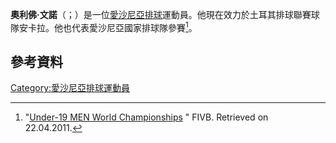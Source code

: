 '''奧利佛·文諾'''（{{lang-et|Oliver Venno}}；{{bd|1990年|5月23日}}）是一位[[愛沙尼亞|愛沙尼亞]][[排球|排球]]運動員。他現在效力於土耳其排球聯賽球隊安卡拉。他也代表愛沙尼亞國家排球隊參賽<ref>"[http://www.fivb.org/EN/BeachVolleyball/Competitions/U21/2008/beach_page.asp?pg=MDRA&TRN=MU192008&sm=20 Under-19 MEN World Championships] {{Wayback|url=http://www.fivb.org/EN/BeachVolleyball/Competitions/U21/2008/beach_page.asp?pg=MDRA&TRN=MU192008&sm=20 |date=20200105033852 }}" FIVB. Retrieved on 22.04.2011.</ref>。
==參考資料== 
{{reflist}}
[[Category:愛沙尼亞排球運動員|Category:愛沙尼亞排球運動員]]